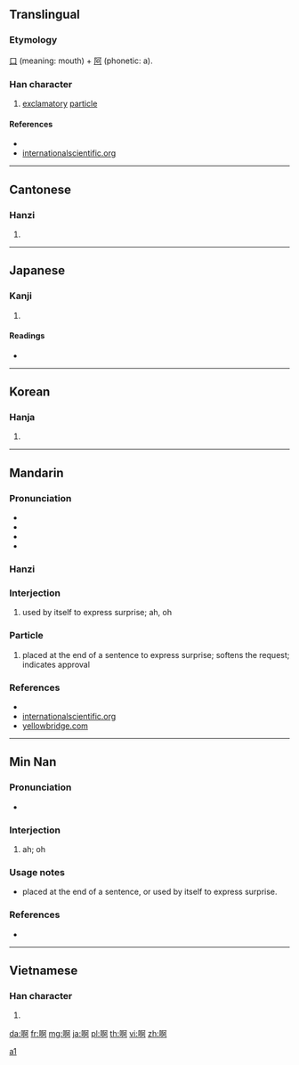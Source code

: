 {{also|a}}
==Translingual==
{{stroke order}}

===Etymology===
[[口]] (meaning: mouth) + [[阿]] (phonetic: a).

===Han character===
{{Han char|rn=30|rad=口|as=08|sn=11|four=6102<sub>0</sub>|canj=口弓中口 (RNLR)}}

# [[exclamatory]] [[particle]]

====References====
* {{Han ref|kx=0195.040|dkj=03808|dj=0416.050|hdz=10634.180|uh=554A|ud=21834|bh=B0DA|bd=45274}}
* [http://internationalscientific.org/CharacterASP/CharacterEtymology.aspx?characterInput=%E5%95%8A internationalscientific.org]

----

==Cantonese==
{{zh-hanzi|啊}}

===Hanzi===
{{yue-hanzi|jyut=|y=[[a1]], [[a2]], [[a3]]}}

# {{defn|lang=yue|sort=口08}}

----

==Japanese==

===Kanji===
{{ja-kanji|grade=|rs=口08}}

# {{defn|lang=ja|sort=口08}}

====Readings====
* {{ja-readings|on=[[あ]] (a)|kun=[[こえ]] (koe)}}

----

==Korean==

===Hanja===
{{ko-hanja|hangeul=아|rv=a|mr=a}}

# {{defn|lang=ko|sort=口08}}

----

==Mandarin==
{{zh-hanzi|啊}}

===Pronunciation===
* {{audio|Zh-ā.ogg|audio}}
* {{IPA|[ a˥˥ ]|lang=cmn}}
* {{audio|Zh-a.ogg|audio}}
* {{IPA|[ a ]|lang=cmn}}

===Hanzi===
{{cmn-hanzi|pin=[[ā]] ([[a1]])|wg=a<sup>1</sup>}}

===Interjection===
{{cmn-inter|ts|pin=[[ā#Mandarin|ā]]|pint=a1|rs=口08}}

# {{Beginning Mandarin|lang=zh-tw|skey=口08|lang=zh-cn|skey=a1}} used by itself to express surprise; ah, oh

===Particle===
{{cmn-particle|ts|pin=[[a#Mandarin|a]]|pint=a|rs=口08}}

# {{Beginning Mandarin|lang=zh-tw|skey=口08}} placed at the end of a sentence to express surprise; softens the request; indicates approval

===References===
* {{reference-book | last = Shao | first = Jingmin (ed.) | authorlink =  | coauthors =  | year = 2000 | title = HSK Dictionary (HSK汉语水平考试词典) | language = Mandarin/English | publisher = Huadong Teachers College Publishers | location = Shanghai | id = ISBN 7561720785}}
* [http://internationalscientific.org/CharacterASP/CharacterEtymology.aspx?characterInput=%E5%95%8A internationalscientific.org]
* [http://www.yellowbridge.com/chinese/wordsearch.php?searchMode=C&word=%E5%95%8A yellowbridge.com]

[[Category:Mandarin entries with audio links|a1]]

----

==Min Nan==
{{zh-hanzi|啊}}

===Pronunciation===
* {{IPA|[ a ]|lang=nan}}

===Interjection===
{{nan-inter|ts|poj=a|pojt=a|rs=口08}}

# ah; oh

===Usage notes===
* placed at the end of a sentence, or used by itself to express surprise.

===References===
* {{cite web
| url = http://203.64.42.21/iug/ungian/SoannTeng/chil/taihoa.asp
| title = 啊
| work = On-line Taiwanese/Mandarin Dictionary (台文／華文線頂辭典)
| language = Taiwanese/English
| accessdate = 2011-01-29}}

----

==Vietnamese==

===Han character===
{{vi-hantu|[[a]], [[à]], [[ạ]]|rs=口08}}

# {{defn|lang=vi|sort=口08}}

[[da:啊]]
[[fr:啊]]
[[mg:啊]]
[[ja:啊]]
[[pl:啊]]
[[th:啊]]
[[vi:啊]]
[[zh:啊]]